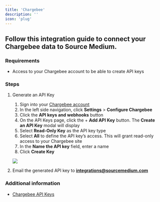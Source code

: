 ```yaml
---
title: 'Chargebee'
description: ''
icon: 'plug'
---
```


## Follow this integration guide to connect your Chargebee data to Source Medium.

### Requirements

- Access to your Chargebee account to be able to create API keys

### Steps

1. Generate an API Key
    1. Sign into your [Chargebee account](https://app.chargebee.com/login)
    2. In the left side navigation, click **Settings** > **Configure Chargebee**
    3. Click the **API keys and webhooks** button
    4. On the API Keys page, click the + **Add API Key** button. The **Create an API Key** modal will display
    5. Select **Read-Only Key** as the API key type
    6. Select **All** to define the API key’s access. This will grant read-only access to your Chargebee site
    7. In the **Name the API key** field, enter a name
    8. Click **Create Key**
    
    ![](/images/article-imgs/chargebee-integration/Untitled.png)
    
2. Email the generated API key to **integrations@sourcemedium.com**

### Additional information

- [Chargebee API Keys](https://www.chargebee.com/docs/2.0/api_keys.html)